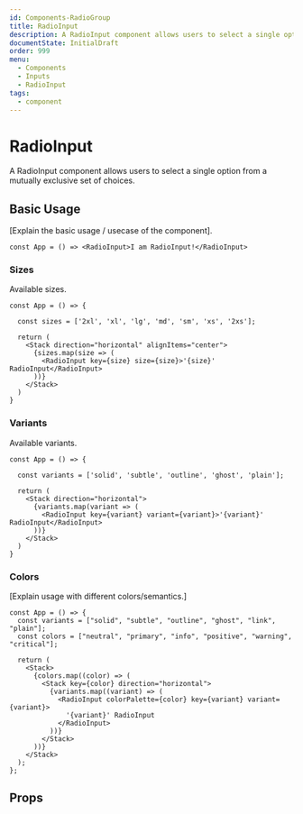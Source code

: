 ```yaml
---
id: Components-RadioGroup
title: RadioInput
description: A RadioInput component allows users to select a single option from a mutually exclusive set of choices.
documentState: InitialDraft
order: 999
menu:
  - Components
  - Inputs
  - RadioInput
tags:
  - component
---
```


# RadioInput

A RadioInput component allows users to select a single option from a mutually exclusive set of choices.

## Basic Usage

[Explain the basic usage / usecase of the component].

```jsx-live
const App = () => <RadioInput>I am RadioInput!</RadioInput>
```


### Sizes

Available sizes.

```jsx-live
const App = () => {

  const sizes = ['2xl', 'xl', 'lg', 'md', 'sm', 'xs', '2xs'];

  return (
    <Stack direction="horizontal" alignItems="center">
      {sizes.map(size => (
        <RadioInput key={size} size={size}>'{size}' RadioInput</RadioInput>
      ))}
    </Stack>
  )
}
```

### Variants

Available variants.

```jsx-live
const App = () => {

  const variants = ['solid', 'subtle', 'outline', 'ghost', 'plain'];

  return (
    <Stack direction="horizontal">
      {variants.map(variant => (
        <RadioInput key={variant} variant={variant}>'{variant}' RadioInput</RadioInput>
      ))}
    </Stack>
  )
}
```

### Colors

[Explain usage with different colors/semantics.]

```jsx-live
const App = () => {
  const variants = ["solid", "subtle", "outline", "ghost", "link", "plain"];
  const colors = ["neutral", "primary", "info", "positive", "warning", "critical"];

  return (
    <Stack>
      {colors.map((color) => (
        <Stack key={color} direction="horizontal">
          {variants.map((variant) => (
            <RadioInput colorPalette={color} key={variant} variant={variant}>
              '{variant}' RadioInput
            </RadioInput>
          ))}
        </Stack>
      ))}
    </Stack>
  );
};
```

## Props

<PropsTable id="RadioInput" />

